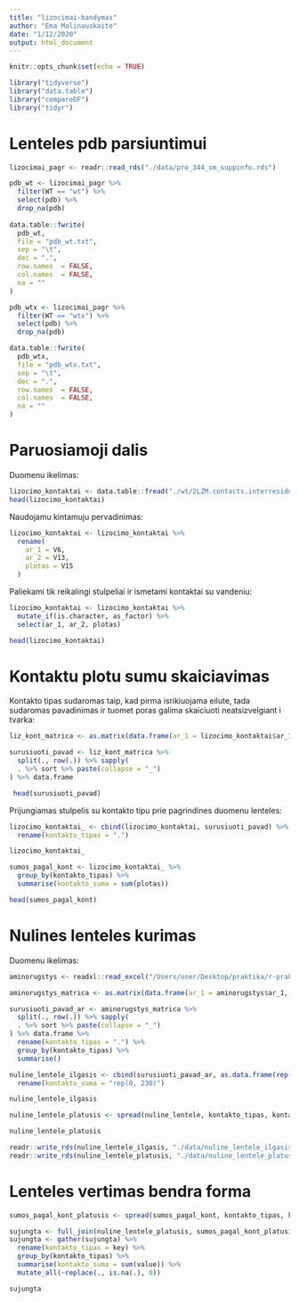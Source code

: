 ```yaml
---
title: "lizocimai-bandymas"
author: "Ema Malinauskaite"
date: "1/12/2020"
output: html_document
---
```


```r
knitr::opts_chunk$set(echo = TRUE)
```

```r
library("tidyverse")
library("data.table")
library("compareDF")
library("tidyr")
```

# Lenteles pdb parsiuntimui

```r
lizocimai_pagr <- readr::read_rds("./data/pro_344_sm_suppinfo.rds")

pdb_wt <- lizocimai_pagr %>% 
  filter(WT == "wt") %>% 
  select(pdb) %>% 
  drop_na(pdb) 
  
data.table::fwrite(
  pdb_wt,
  file = "pdb_wt.txt",
  sep = "\t",
  dec = ".",
  row.names  = FALSE,
  col.names  = FALSE,
  na = ""
)

pdb_wtx <- lizocimai_pagr %>% 
  filter(WT == "wtx") %>% 
  select(pdb) %>% 
  drop_na(pdb)

data.table::fwrite(
  pdb_wtx,
  file = "pdb_wtx.txt",
  sep = "\t",
  dec = ".",
  row.names  = FALSE,
  col.names  = FALSE,
  na = ""
)
```

# Paruosiamoji dalis 

Duomenu ikelimas:
```r
lizocimo_kontaktai <- data.table::fread("./wt/2LZM.contacts.interresidue.table")
head(lizocimo_kontaktai)
```

Naudojamu kintamuju pervadinimas:
```r
lizocimo_kontaktai <- lizocimo_kontaktai %>%
  rename(
    ar_1 = V6,
    ar_2 = V13, 
    plotas = V15
  )
```

Paliekami tik reikalingi stulpeliai ir ismetami kontaktai su vandeniu:
```r
lizocimo_kontaktai <- lizocimo_kontaktai %>%
  mutate_if(is.character, as_factor) %>% 
  select(ar_1, ar_2, plotas) 
```

```r
head(lizocimo_kontaktai) 
```

# Kontaktu plotu sumu skaiciavimas

Kontakto tipas sudaromas taip, kad pirma isrikiuojama eilute, tada sudaromas pavadinimas ir tuomet poras galima skaiciuoti neatsizvelgiant i tvarka:
```r
liz_kont_matrica <- as.matrix(data.frame(ar_1 = lizocimo_kontaktai$ar_1, ar_2 = lizocimo_kontaktai$ar_2))

surusiuoti_pavad <- liz_kont_matrica %>% 
  split(., row(.)) %>% sapply(
  . %>% sort %>% paste(collapse = "_")
) %>% data.frame

 head(surusiuoti_pavad)
```

Prijungiamas stulpelis su kontakto tipu prie pagrindines duomenu lenteles:
```r
lizocimo_kontaktai_ <- cbind(lizocimo_kontaktai, surusiuoti_pavad) %>% 
  rename(kontakto_tipas = ".")

lizocimo_kontaktai_
```

```r
sumos_pagal_kont <- lizocimo_kontaktai_ %>% 
  group_by(kontakto_tipas) %>% 
  summarise(kontakto_suma = sum(plotas)) 

head(sumos_pagal_kont)
```

# Nulines lenteles kurimas

Duomenu ikelimas:
```r
aminorugstys <- readxl::read_excel("/Users/user/Desktop/praktika/r-praktika/data/aminorugstys.xlsx",sheet = "Sheet1") 
```

```r
aminorugstys_matrica <- as.matrix(data.frame(ar_1 = aminorugstys$ar_1, ar_2 = aminorugstys$ar_2))

surusiuoti_pavad_ar <- aminorugstys_matrica %>% 
  split(., row(.)) %>% sapply(
  . %>% sort %>% paste(collapse = "_")
) %>% data.frame %>% 
  rename(kontakto_tipas = ".") %>% 
  group_by(kontakto_tipas) %>% 
  summarise()

nuline_lentele_ilgasis <- cbind(surusiuoti_pavad_ar, as.data.frame(rep(0, 230))) %>% 
  rename(kontakto_suma = "rep(0, 230)")

nuline_lentele_ilgasis

nuline_lentele_platusis <- spread(nuline_lentele, kontakto_tipas, kontakto_suma)

nuline_lentele_platusis

readr::write_rds(nuline_lentele_ilgasis, "./data/nuline_lentele_ilgasis.rds")
readr::write_rds(nuline_lentele_platusis, "./data/nuline_lentele_platusis.rds")
```

# Lenteles vertimas bendra forma

```r
sumos_pagal_kont_platusis <- spread(sumos_pagal_kont, kontakto_tipas, kontakto_suma)

sujungta <- full_join(nuline_lentele_platusis, sumos_pagal_kont_platusis)
sujungta <- gather(sujungta) %>% 
  rename(kontakto_tipas = key) %>% 
  group_by(kontakto_tipas) %>% 
  summarise(kontakto_suma = sum(value)) %>% 
  mutate_all(~replace(., is.na(.), 0))

sujungta
```
